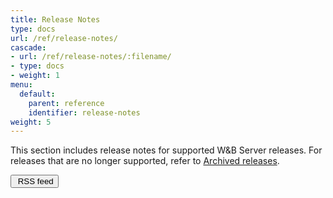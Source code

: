```yaml
---
title: Release Notes
type: docs
url: /ref/release-notes/
cascade:
- url: /ref/release-notes/:filename/
- type: docs
- weight: 1
menu:
  default:
    parent: reference
    identifier: release-notes
weight: 5
---
```


This section includes release notes for supported W&B Server releases. For releases that are no longer supported, refer to [Archived releases](archived/).

<a href="/ref/release-notes/index.xml"><button class="btn btn-primary mb-4 feedback--answer"><i class="fa-sharp fa-regular fa-square-rss" alt="RSS icon"></i>&nbsp;RSS feed</button></a>
